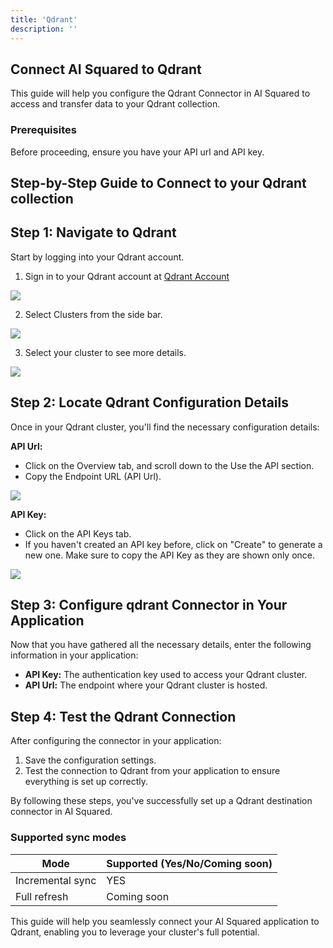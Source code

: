 ```yaml
---
title: 'Qdrant'
description: ''
---
```


## Connect AI Squared to Qdrant

This guide will help you configure the Qdrant Connector in AI Squared to access and transfer data to your Qdrant collection.

### Prerequisites

Before proceeding, ensure you have your API url and API key.

## Step-by-Step Guide to Connect to your Qdrant collection

## Step 1: Navigate to Qdrant

Start by logging into your Qdrant account.

1. Sign in to your Qdrant account at [Qdrant Account](https://login.cloud.qdrant.io/u/login/identifier?state=hKFo2SB6bDNQQTlydWFFZnpySEc0TXk1QlVWVHJ0Tk9MTDNyeqFur3VuaXZlcnNhbC1sb2dpbqN0aWTZIDVCYm9qV010WXVRSXZvZVFMMkFiLW8wXzl5SkhvZnM4o2NpZNkgckkxd2NPUEhPTWRlSHVUeDR4MWtGMEtGZFE3d25lemc)

<Frame>
    <img src="https://res.cloudinary.com/dspflukeu/image/upload/v1747594906/Multiwoven/connectors/Qdrant/Qdrant_Login_yi4xve.png" />
</Frame>

2. Select Clusters from the side bar. 

<Frame>
    <img src="https://res.cloudinary.com/dspflukeu/image/upload/v1747594908/Multiwoven/connectors/Qdrant/Qdrant_Get_Started_gdkuuz.png" />
</Frame>

3. Select your cluster to see more details.

<Frame>
    <img src="https://res.cloudinary.com/dspflukeu/image/upload/v1747594904/Multiwoven/connectors/Qdrant/Qdrant_Clusters_jbnamw.png" />
</Frame>

## Step 2: Locate Qdrant Configuration Details

Once in your Qdrant cluster, you'll find the necessary configuration details:

**API Url:**
- Click on the Overview tab, and scroll down to the Use the API section.
- Copy the Endpoint URL (API Url).

<Frame>
    <img src="https://res.cloudinary.com/dspflukeu/image/upload/v1747596094/Multiwoven/connectors/Qdrant/Qdrant_Cluster_Overview_fsw2r1.png" />
</Frame>

**API Key:**
- Click on the API Keys tab.  
- If you haven't created an API key before, click on "Create" to generate a new one. Make sure to copy the API Key as they are shown only once.

<Frame>
    <img src="https://res.cloudinary.com/dspflukeu/image/upload/v1747596348/Multiwoven/connectors/Qdrant/Qdrant_Cluster_API_Keys_ai7ptp.png" />
</Frame>

## Step 3: Configure qdrant Connector in Your Application

Now that you have gathered all the necessary details, enter the following information in your application:

- **API Key:** The authentication key used to access your Qdrant cluster.
- **API Url:** The endpoint where your Qdrant cluster is hosted.

## Step 4: Test the Qdrant Connection

After configuring the connector in your application:

1. Save the configuration settings.
2. Test the connection to Qdrant from your application to ensure everything is set up correctly.

By following these steps, you've successfully set up a Qdrant destination connector in AI Squared.


### Supported sync modes

| Mode            | Supported (Yes/No/Coming soon) |
|-----------------|--------------------------------|
| Incremental sync | YES                           |
| Full refresh     | Coming soon                   |

This guide will help you seamlessly connect your AI Squared application to Qdrant, enabling you to leverage your cluster's full potential.

